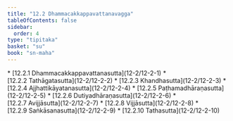 ```yaml
---
title: "12.2 Dhammacakkappavattanavagga"
tableOfContents: false
sidebar:
  order: 4
type: "tipitaka"
basket: "su"
book: "sn-maha"
---
```



<DynamicBreadcrumb />



<TableOfContents book="sn-maha" section="12.2">
* [12.2.1 Dhammacakkappavattanasutta](12-2/12-2-1)
* [12.2.2 Tathāgatasutta](12-2/12-2-2)
* [12.2.3 Khandhasutta](12-2/12-2-3)
* [12.2.4 Ajjhattikāyatanasutta](12-2/12-2-4)
* [12.2.5 Paṭhamadhāraṇasutta](12-2/12-2-5)
* [12.2.6 Dutiyadhāraṇasutta](12-2/12-2-6)
* [12.2.7 Avijjāsutta](12-2/12-2-7)
* [12.2.8 Vijjāsutta](12-2/12-2-8)
* [12.2.9 Saṅkāsanasutta](12-2/12-2-9)
* [12.2.10 Tathasutta](12-2/12-2-10)
</TableOfContents>